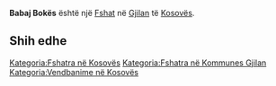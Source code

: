 {{Fshat në Kosovës
 | Emri                = Babaj Bokës
| sqi_D_name = Babaj Bokës
| sqi_D_FULL_NAME_RO = Babaj Bokës
| sqi_D_FULL_NAME_ND_RO = Babaj Bokes
| sqi_D_SORT_NAME_RG = BABAJBOKES
| sqi_D_FULL_NAME_RG = Babaj Bokës
| sqi_D_FULL_NAME_ND_RG = Babaj Bokes
| sqi_V_name = Babaj i Bokës
| sqi_V_FULL_NAME_RO = Babaj i Bokës
| sqi_V_FULL_NAME_ND_RO = Babaj i Bokes
| sqi_V_SORT_NAME_RG = BABAJIBOKES
| sqi_V_FULL_NAME_RG = Babaj i Bokës
| sqi_V_FULL_NAME_ND_RG = Babaj i Bokes
| srp_N_name = Babaj Boks
| srp_N_FULL_NAME_RO = Babaj Boks
| srp_N_FULL_NAME_ND_RO = Babaj Boks
| srp_N_SORT_NAME_RG = BABAJBOKS
| srp_N_FULL_NAME_RG = Babaj Boks
| srp_N_FULL_NAME_ND_RG = Babaj Boks
| srp_NS_name = Бабај Бокс
| srp_NS_FULL_NAME_RO = Бабај Бокс
| srp_NS_FULL_NAME_ND_RO = Бабај Бокс
| srp_NS_SORT_NAME_RG = БАБАЈБОКС
| srp_NS_FULL_NAME_RG = Бабај Бокс
| srp_NS_FULL_NAME_ND_RG = Бабај Бокс
| std_V_name = Babaj Baks
| std_V_FULL_NAME_RO = Babaj Baks
| std_V_FULL_NAME_ND_RO = Babaj Baks
| std_V_SORT_NAME_RG = BABAJBAKS
| std_V_FULL_NAME_RG = Babaj Baks
| std_V_FULL_NAME_ND_RG = Babaj Baks

 | Emri (Rasa dhanore) = 
 | Figura              = 
 | Shteti              = Kosovo
 | Komuna              = Gjilan
 | Kodi postar         = 
 | Sipërfaqja          = 

 | Popullsia           = 

 | Regj. i popullsisë  = 
 | Dend. e popullsisë  = 
 | Faqja zyrtare       = 
 <!--- Koordinatat ----> 
 | Gjerësia            = 42.361667
 | Gjatësia            = 20.334167
 | Lartësia            = 
}}
'''Babaj Bokës''' është një [[Fshat]] në [[Gjilan]] të [[Kosovës]].

<!-- == Gjeografia == -->
<!-- == Historia == -->
<!-- == Demografia == -->
== Shih edhe ==
{{Komuna Gjilan}}
{{Kosovo-Administrata-Cung}}

[[Kategoria:Fshatra në Kosovës]]
[[Kategoria:Fshatra në Kommunes Gjilan]]
[[Kategoria:Vendbanime në Kosovës]]